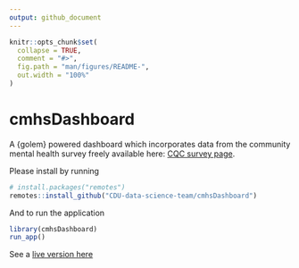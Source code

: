 ```yaml
---
output: github_document
---
```


<!-- README.md is generated from README.Rmd. Please edit that file -->

```r
knitr::opts_chunk$set(
  collapse = TRUE,
  comment = "#>",
  fig.path = "man/figures/README-",
  out.width = "100%"
)
```

# cmhsDashboard

A {golem} powered dashboard which incorporates data from the community mental health survey freely available here: [CQC survey page](https://www.cqc.org.uk/publications/surveys/community-mental-health-survey-2020).

Please install by running

```r

# install.packages("remotes")
remotes::install_github("CDU-data-science-team/cmhsDashboard")

```

And to run the application

```r

library(cmhsDashboard)
run_app()

```

See a [live version here](https://involve.nottshc.nhs.uk:8443/cmhs_dashboard/)
